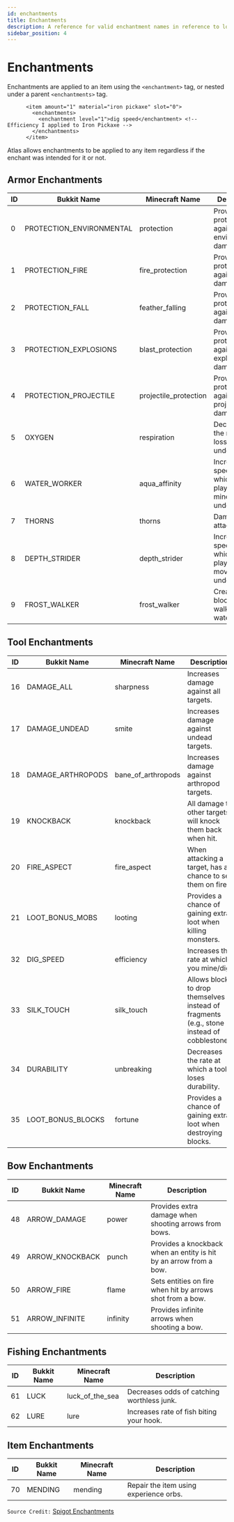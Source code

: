 ```yaml
---
id: enchantments
title: Enchantments
description: A reference for valid enchantment names in reference to loadouts and kits
sidebar_position: 4
---
```


# Enchantments

Enchantments are applied to an item using the `<enchantment>` tag, or nested under a parent `<enchantments>` tag.

```
      <item amount="1" material="iron pickaxe" slot="0">
        <enchantments>
          <enchantment level="1">dig speed</enchantment> <!-- Efficiency I applied to Iron Pickaxe -->
        </enchantments>
      </item>
```

Atlas allows enchantments to be applied to any item regardless if the enchant was intended for it or not.

## Armor Enchantments

| ID  | Bukkit Name              | Minecraft Name        | Description                                                |
| --- | ------------------------ | --------------------- | ---------------------------------------------------------- |
| 0   | PROTECTION_ENVIRONMENTAL | protection            | Provides protection against environmental damage.          |
| 1   | PROTECTION_FIRE          | fire_protection       | Provides protection against fire damage.                   |
| 2   | PROTECTION_FALL          | feather_falling       | Provides protection against fall damage.                   |
| 3   | PROTECTION_EXPLOSIONS    | blast_protection      | Provides protection against explosive damage.              |
| 4   | PROTECTION_PROJECTILE    | projectile_protection | Provides protection against projectile damage.             |
| 5   | OXYGEN                   | respiration           | Decreases the rate of air loss whilst underwater.          |
| 6   | WATER_WORKER             | aqua_affinity         | Increases the speed at which a player may mine underwater. |
| 7   | THORNS                   | thorns                | Damages the attacker.                                      |
| 8   | DEPTH_STRIDER            | depth_strider         | Increases the speed at which a player may move underwater. |
| 9   | FROST_WALKER             | frost_walker          | Create frost blocks when walking over water.               |

## Tool Enchantments

| ID  | Bukkit Name       | Minecraft Name     | Description                                                                                 |
| --- | ----------------- | ------------------ | ------------------------------------------------------------------------------------------- |
| 16  | DAMAGE_ALL        | sharpness          | Increases damage against all targets.                                                       |
| 17  | DAMAGE_UNDEAD     | smite              | Increases damage against undead targets.                                                    |
| 18  | DAMAGE_ARTHROPODS | bane_of_arthropods | Increases damage against arthropod targets.                                                 |
| 19  | KNOCKBACK         | knockback          | All damage to other targets will knock them back when hit.                                  |
| 20  | FIRE_ASPECT       | fire_aspect        | When attacking a target, has a chance to set them on fire.                                  |
| 21  | LOOT_BONUS_MOBS   | looting            | Provides a chance of gaining extra loot when killing monsters.                              |
| 32  | DIG_SPEED         | efficiency         | Increases the rate at which you mine/dig.                                                   |
| 33  | SILK_TOUCH        | silk_touch         | Allows blocks to drop themselves instead of fragments (e.g., stone instead of cobblestone). |
| 34  | DURABILITY        | unbreaking         | Decreases the rate at which a tool loses durability.                                        |
| 35  | LOOT_BONUS_BLOCKS | fortune            | Provides a chance of gaining extra loot when destroying blocks.                             |

## Bow Enchantments

| ID  | Bukkit Name     | Minecraft Name | Description                                                        |
| --- | --------------- | -------------- | ------------------------------------------------------------------ |
| 48  | ARROW_DAMAGE    | power          | Provides extra damage when shooting arrows from bows.              |
| 49  | ARROW_KNOCKBACK | punch          | Provides a knockback when an entity is hit by an arrow from a bow. |
| 50  | ARROW_FIRE      | flame          | Sets entities on fire when hit by arrows shot from a bow.          |
| 51  | ARROW_INFINITE  | infinity       | Provides infinite arrows when shooting a bow.                      |

## Fishing Enchantments

| ID  | Bukkit Name | Minecraft Name  | Description                                |
| --- | ----------- | --------------- | ------------------------------------------ |
| 61  | LUCK        | luck_of_the_sea | Decreases odds of catching worthless junk. |
| 62  | LURE        | lure            | Increases rate of fish biting your hook.   |

## Item Enchantments

| ID  | Bukkit Name | Minecraft Name | Description                            |
| --- | ----------- | -------------- | -------------------------------------- |
| 70  | MENDING     | mending        | Repair the item using experience orbs. |

`Source Credit:` [Spigot Enchantments](https://hub.spigotmc.org/javadocs/bukkit/org/bukkit/enchantments/Enchantment.html)
